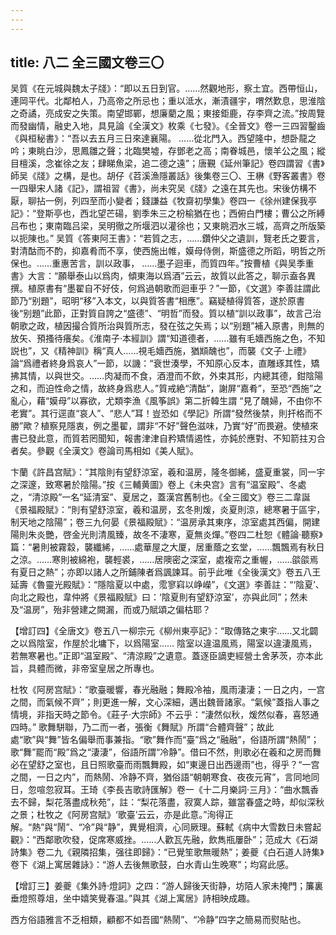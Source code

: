 ```yaml
---
---
---
```

title: 八二 全三國文卷三〇
---




吴質《在元城與魏太子牋》：“即以五日到官。……然觀地形，察土宜。西帶恒山，連岡平代。北鄰柏人，乃高帝之所忌也；重以泜水，漸漬疆宇，喟然歎息，思淮陰之奇譎，亮成安之失策。南望邯鄲，想廉藺之風；東接鉅鹿，存李齊之流。”按周覽而發幽情，融史入地，具見論《全漢文》枚乘《七發》。《全晉文》卷一三四習鑿齒《與桓秘書》：“吾以去五月三日來達襄陽。 ……從北門入。西望隆中，想卧龍之吟；東眺白沙，思鳳雛之聲；北臨樊墟，存鄧老之高；南眷城邑，懷羊公之風；縱目檀溪，念崔徐之友；肆睇魚梁，追二德之遠”；唐覲《延州筆記》卷四謂習《書》師吴《牋》之構，是也。胡仔《苕溪漁隱叢話》後集卷三〇、王楙《野客叢書》卷一四舉宋人諸《記》，謂祖習《書》，尚未究吴《牋》之遠在其先也。宋後仿構不厭，聊拈一例，列四至而小變者；錢謙益《牧齋初學集》卷四一《徐州建保我亭記》：“登斯亭也，西北望芒碭，劉季朱三之枌榆猶在也；西俯白門樓；曹公之所縛吕布也；東南臨吕梁，吴明徹之所堰泗以灌徐也；又東眺泗水三城，高齊之所版築以扼陳也。” 吴質《答東阿王書》：“若質之志，……鑽仲父之遺訓，覽老氏之要言，對清酤而不酌，抑嘉肴而不享，使西施出帷，嫫母侍側，斯盛德之所蹈，明哲之所保也。……重惠苦言，訓以政事， ……墨子迴車，而質四年。”按曹植《與吴季重書》大言：“願舉泰山以爲肉，傾東海以爲酒”云云，故質以此答之，聊示盍各異撰。植原書有“墨翟自不好伎，何爲過朝歌而迴車乎？”一節，《文選》李善註謂此節乃“别題”，昭明“移”入本文，以與質答書“相應”。竊疑植得質答，遂於原書後“别題”此節，正對質自誇之“盛德”、“明哲”而發。質以植“訓以政事”，故言己治朝歌之政，植因撮合質所治與質所志，發在弦之矢焉；以“别題”補入原書，則無的放矢、預搔待癢矣。《淮南子·本經訓》謂“知道德者，……雖有毛嬙西施之色，不知説也”，又《精神訓》稱“真人……視毛嬙西施，猶䫏醜也”，而襲《文子·上禮》論“爲禮者終身爲哀人”一節，以譏：“衰世湊學，不知原心反本，直雕琢其性，矯拂其情，以與世交。……肉凝而不食，酒澄而不飲，外束其形，内總其德，鉗陰陽之和，而迫性命之情，故終身爲悲人。”質戒絶“清酤”，謝屏“嘉肴”，至恐“西施”之亂心，藉“嫫母”以寡欲，尤類李漁《風筝誤》第二折韓生謂 “見了醜婦，不由你不老實”。其行逕直“哀人”、“悲人”耳！豈恐如《學記》所謂“發然後禁，則扞格而不勝”歟？植察見隱衷，例之墨翟，謂非“不好”聲色滋味，乃實“好”而畏避。使植來書已發此意，而質若罔聞知，報書津津自矜矯情遏性，亦鈍於應對、不知箭拄刃合者矣。參觀《全漢文》卷論司馬相如《美人賦》。

卞蘭《許昌宫賦》：“其陰則有望舒涼室，羲和温房，隆冬御絺，盛夏重裳，同一宇之深邃，致寒暑於陰陽。”按《三輔黄圖》卷上《未央宫》言有“温室殿”、冬處之，“清涼殿”一名“延清室”、夏居之，蓋漢宫舊制也。《全三國文》卷三二韋誕《景福殿賦》：“則有望舒涼室，羲和温房，玄冬則煖，炎夏則涼，總寒暑于區宇，制天地之陰陽”；卷三九何晏《景福殿賦》：“温房承其東序，涼室處其西偏，開建陽則朱炎艷，啓金光則清風臻，故冬不淒寒，夏無炎燀。”卷四二杜恕《體論·聽察》篇：“暑則被霧縠，襲纖絺，……處華屋之大厦，居重蔭之玄堂，……飄飄焉有秋日之涼。……寒則被綿袍，襲輕裘，……居隩密之深室，處複帟之重幄，……燄燄焉有夏日之熱”；亦即以諸人之所鋪陳者爲諷諫耳。前乎此唯《全後漢文》卷五八王延壽《魯靈光殿賦》：“隱陰夏以中處，霐寥窲以峥嶸”，《文選》李善註：“‘陰夏’、向北之殿也，韋仲將《景福殿賦》曰：‘陰夏則有望舒涼室’，亦與此同”；然未及“温房”，殆非營建之闕漏，而或乃賦頌之偏枯耶？

【增訂四】《全唐文》卷五八一柳宗元《柳州東亭記》：“取傳臵之東宇……又北闢之以爲陰室，作屋於北墉下，以爲陽室…… 陰室以違温風焉，陽室以違淒風焉，若無寒暑也。”正即“温室殿”、“清涼殿”之遺意。蓋逐臣謫吏經營土舍茅茨，亦本此旨，具體而微，非帝室皇居之所專也。

杜牧《阿房宫賦》：“歌臺暖響，春光融融；舞殿冷袖，風雨淒淒；一日之内，一宫之間，而氣候不齊”；則更進一解，文心深細，邁出魏晉諸家。“氣候”蓋指人事之情境，非指天時之節令。《莊子·大宗師》不云乎：“淒然似秋，煖然似春，喜怒通四時。” 歌舞駢聯，乃二而一者，張衡《舞賦》所謂“合體齊聲”；故此處“歌”與“舞”皆名偏舉而事兼指。“歌”舞作而“臺”爲之“融融”，俗語所謂“熱鬧”；歌“舞”罷而“殿”爲之“淒淒”，俗語所謂“冷静”。借曰不然，則歌必在羲和之房而舞必在望舒之室也，且日照歌臺而雨飄舞殿，如“東邊日出西邊雨”也，得乎？“一宫之間，一日之内”，而熱鬧、冷静不齊，猶俗語“朝朝寒食、夜夜元宵”，言同地同日，忽喧忽寂耳。王琦《李長吉歌詩匯解》卷一《十二月樂詞·三月》：“曲水飄香去不歸，梨花落盡成秋苑”，註：“梨花落盡，寂寞人踪，雖當春盛之時，却似深秋之景；杜牧之《阿房宫賦》‘歌臺’云云，亦是此意。”洵得正解。“熱”與“鬧”、“冷”與“静”，異覺相濟，心同厥理。蘇軾《病中大雪数日未嘗起觀》：“西鄰歌吹發，促席寒威挫。……人歡瓦先融，飲雋瓶屢卧”；范成大《石湖詩集》卷二九《親隣招集，强往即歸》：“已覺笙歌無暖熱”；姜夔《白石道人詩集》卷下《湖上寓居雜詠》：“游人去後無歌鼓，白水青山生晚寒”；均寫此感。

【增訂三】姜夔《集外詩·燈詞》之四：“游人歸後天街静，坊陌人家未掩門；簾裏垂燈照尊俎，坐中嬉笑覺春温。”與其《湖上寓居》詩相映成趣。

西方俗語雅言不乏相類，顧都不如吾國“熱鬧”、“冷静”四字之簡易而熨貼也。